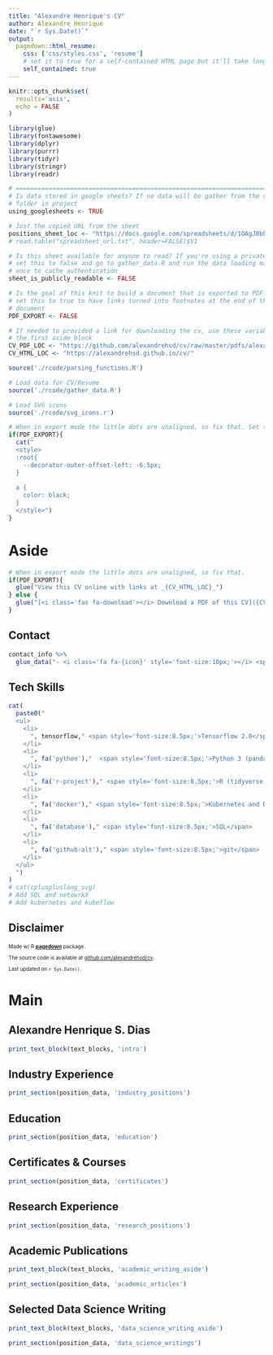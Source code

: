 ```yaml
---
title: "Alexandre Henrique's CV"
author: Alexandre Henrique
date: "`r Sys.Date()`"
output:
  pagedown::html_resume:
    css: ['css/styles.css', 'resume']
    # set it to true for a self-contained HTML page but it'll take longer to render
    self_contained: true
---
```


```r
knitr::opts_chunk$set(
  results='asis', 
  echo = FALSE
)

library(glue)
library(fontawesome)
library(dplyr)
library(purrr)
library(tidyr)
library(stringr)
library(readr)

# ======================================================================
# Is data stored in google sheets? If no data will be gather from the csvs/
# folder in project
using_googlesheets <- TRUE

# Just the copied URL from the sheet
positions_sheet_loc <- "https://docs.google.com/spreadsheets/d/1OAgJ0bh1iPgabzCWRKrSsVb7Ny5jLDtdzV27eTfwCT8/" 
# read.table("spreadsheet_url.txt", header=FALSE)$V1

# Is this sheet available for anyone to read? If you're using a private sheet
# set this to false and go to gather_data.R and run the data loading manually
# once to cache authentication
sheet_is_publicly_readable <- FALSE

# Is the goal of this knit to build a document that is exported to PDF? If so
# set this to true to have links turned into footnotes at the end of the
# document
PDF_EXPORT <- FALSE

# If needed to provided a link for downloading the cv, use these variables and uncomment
# the first aside block
CV_PDF_LOC <- "https://github.com/alexandrehsd/cv/raw/master/pdfs/alexandrehsd_cv.pdf"
CV_HTML_LOC <- "https://alexandrehsd.github.io/cv/"

source('./rcode/parsing_functions.R')

# Load data for CV/Resume
source('./rcode/gather_data.R')

# Load SVG icons
source('./rcode/svg_icons.r')
```


```r
# When in export mode the little dots are unaligned, so fix that. Set the links to black color
if(PDF_EXPORT){
  cat("
  <style>
  :root{
    --decorator-outer-offset-left: -6.5px;
  }
  
  a {
    color: black;
  }
  </style>")
}
```


Aside
================================================================================

<!-- ![logo](./visuals/logo.png){width=100%} -->

```r
# When in export mode the little dots are unaligned, so fix that.
if(PDF_EXPORT){
  glue("View this CV online with links at _{CV_HTML_LOC}_")
} else {
  glue("[<i class='fas fa-download'></i> Download a PDF of this CV]({CV_PDF_LOC})")
}
```


Contact {#contact}
--------------------------------------------------------------------------------

```r
contact_info %>% 
  glue_data("- <i class='fa fa-{icon}' style='font-size:10px;'></i> <span style='font-size:8.5px;'>{contact}</span>")
```


Tech Skills {#skills}
--------------------------------------------------------------------------------
```r
cat(
  paste0("
  <ul>
    <li>
      ", tensorflow," <span style='font-size:8.5px;'>Tensorflow 2.0</span>
    </li>
    <li>
      ", fa('python'),"  <span style='font-size:8.5px;'>Python 3 (pandas, numpy, scipy, matplotlib, Scikit-Learn, NetworkX)</span>
    </li>
    <li>
      ", fa('r-project')," <span style='font-size:8.5px;'>R (tidyverse, base R, package development)</span>
    </li>
    <li>
      ", fa('docker')," <span style='font-size:8.5px;'>Kubernetes and Docker</span>
    </li>
    <li>
      ", fa('database')," <span style='font-size:8.5px;'>SQL</span>
    </li>
    <li>
      ", fa('github-alt')," <span style='font-size:8.5px;'>git</span>
    </li>
  </ul>
  ")
)
# cat(cpluspluslang_svg)
# Add SQL and netowrkX
# Add kubernetes and kubeflow
```

Disclaimer {#disclaimer}
--------------------------------------------------------------------------------

<div style="font-size:10px;">
  Made w/ R [**pagedown**](https://github.com/rstudio/pagedown) package.
  
  The source code is available at [github.com/alexandrehsd/cv](https://github.com/alexandrehsd/cv).
  
  Last updated on `r Sys.Date()`.
</div>

Main
================================================================================

Alexandre Henrique S. Dias {#title}
--------------------------------------------------------------------------------

```r
print_text_block(text_blocks, 'intro')
```

Industry Experience {data-icon=suitcase}
--------------------------------------------------------------------------------

```r
print_section(position_data, 'industry_positions')
```


Education {data-icon=graduation-cap data-concise=true}
--------------------------------------------------------------------------------

```r
print_section(position_data, 'education')
```


Certificates & Courses {data-icon=certificate}
--------------------------------------------------------------------------------

```r
print_section(position_data, 'certificates')
```


Research Experience {data-icon=laptop}
--------------------------------------------------------------------------------

```r
print_section(position_data, 'research_positions')
```

Academic Publications {data-icon=book}
--------------------------------------------------------------------------------

::: aside
```r
print_text_block(text_blocks, 'academic_writing_aside')
```
:::

```r
print_section(position_data, 'academic_articles')
```


Selected Data Science Writing {data-icon=chart-line}
--------------------------------------------------------------------------------

::: aside
```r
print_text_block(text_blocks, 'data_science_writing_aside')
```
:::

```r
print_section(position_data, 'data_science_writings')
```

<!-- Talks {data-icon=chalkboard-teacher} -->
<!-- -------------------------------------------------------------------------------- -->

<!-- ```{r} -->
<!-- print_section(position_data, 'talks') -->
<!-- ``` -->
